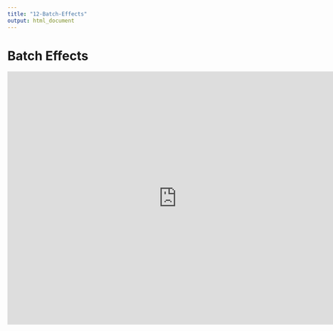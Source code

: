 ```yaml
---
title: "12-Batch-Effects"
output: html_document
---
```


# Batch Effects

<iframe src="https://docs.google.com/presentation/d/e/2PACX-1vQJnkEUAZD42BZ4D78GotKcL7RpKebG5rLQq9DbhWqe-R8QTGNfImFj7mCM9e3VDg/embed?start=false&loop=false&delayms=3000" frameborder="0" width="760" height="569" allowfullscreen="true" mozallowfullscreen="true" webkitallowfullscreen="true"></iframe>